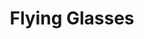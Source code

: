 ---
title: "Flying Glasses"
meta_title: "Flying Glasses craft"
description: "Craft de Flying Glasses"
rank: "c"
draft: false
name: "Flying Glasses"
recipe_img: "https://wiki.pokexgames.com/images/c/cb/Flying_Glasses.png"
level: 58
craft_time: 43200
result: 1
value_npc: 1
ingredients:
  - name: "Glass"
    quantity: 10
    item_img: "https://wiki.pokexgames.com/images/1/15/Glass.png"
    value_npc: 1
  - name: "Colored Feather"
    quantity: 15
    item_img: "https://wiki.pokexgames.com/images/2/27/Colored_Feather.png"
    value_npc: 1
  - name: "Feather"
    quantity: 24
    item_img: "https://wiki.pokexgames.com/images/7/7f/FeatherMark.png"
    value_npc: 1
  - name: "Iron Bar"
    quantity: 20
    item_img: "https://wiki.pokexgames.com/images/6/6c/Iron_Bar.png"
    value_npc: 1
---